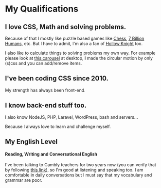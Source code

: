 
<Meta title="Docs/Qualifications" />

# My Qualifications

## I love CSS, Math and solving problems.

Because of that I mostly like puzzle based games like [Chess](https://www.chess.com/), [7 Billion Humans](https://store.steampowered.com/app/792100/7_Billion_Humans/), etc. But I have to admit, I'm also a fan of [Hollow Knight](https://store.steampowered.com/app/367520/Hollow_Knight/) too.

I also like to calculate things to solving problems my own way. For example please look at [this carousel](https://rebootworks.com/hrpeak/v14/#testimonials) at desktop, I made the circular motion by only (s)css and you can add/remove items.

## I've been coding CSS since 2010.

My strength has always been front-end.

## I know back-end stuff too.

I also know NodeJS, PHP, Laravel, WordPress, bash and servers...

Because I always love to learn and challenge myself.

## My English Level

#### Reading, Writing and Conversational English

I've been talking to Cambly teachers for two years now (you can verify that by following [this link](https://www.cambly.com/en/certificate/verify/f8478219)), so I'm good at listening and speaking too. I am comfortable in daily conversations but I must say that my vocabulary and grammar are poor.
